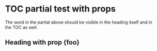 

# TOC partial test with props

<PartialWithProp word={foo} />

The word in the partial above should be visible in the heading itself and in the TOC as well.

## Heading with prop {foo}

